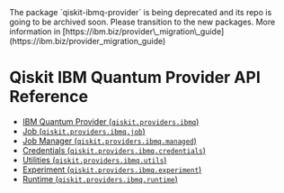 <Admonition title="Warning" type="caution">
  The package `qiskit-ibmq-provider` is being deprecated and its repo is going to be archived soon. Please transition to the new packages. More information in [https://ibm.biz/provider\_migration\_guide](https://ibm.biz/provider_migration_guide)
</Admonition>

# Qiskit IBM Quantum Provider API Reference

*   [IBM Quantum Provider (`qiskit.providers.ibmq`)](ibmq_provider)
*   [Job (`qiskit.providers.ibmq.job`)](ibmq_job)
*   [Job Manager (`qiskit.providers.ibmq.managed`)](ibmq_managed)
*   [Credentials (`qiskit.providers.ibmq.credentials`)](ibmq_credentials)
*   [Utilities (`qiskit.providers.ibmq.utils`)](ibmq_utils)
*   [Experiment (`qiskit.providers.ibmq.experiment`)](ibmq_experiment)
*   [Runtime (`qiskit.providers.ibmq.runtime`)](ibmq_runtime)
